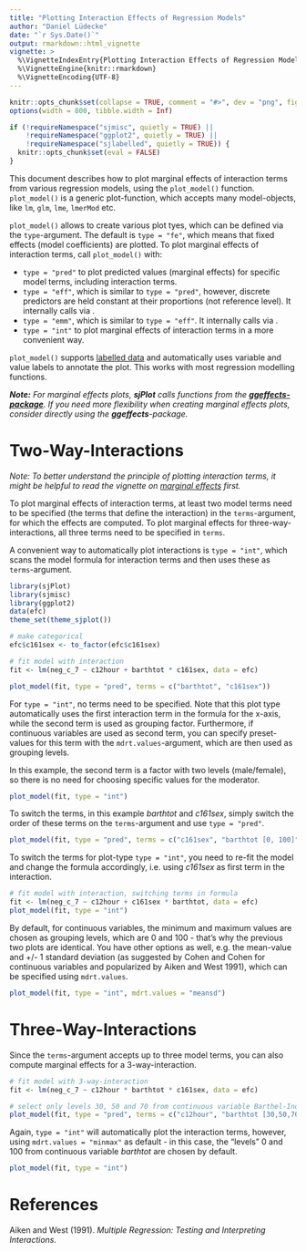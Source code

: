 ---
title: "Plotting Interaction Effects of Regression Models"
author: "Daniel Lüdecke"
date: "`r Sys.Date()`"
output: rmarkdown::html_vignette
vignette: >
  %\VignetteIndexEntry{Plotting Interaction Effects of Regression Models}
  %\VignetteEngine{knitr::rmarkdown}
  %\VignetteEncoding{UTF-8}
---

```{r set-options, echo = FALSE}
knitr::opts_chunk$set(collapse = TRUE, comment = "#>", dev = "png", fig.width = 7, fig.height = 3.5, message = FALSE, warning = FALSE)
options(width = 800, tibble.width = Inf)

if (!requireNamespace("sjmisc", quietly = TRUE) ||
    !requireNamespace("ggplot2", quietly = TRUE) ||
    !requireNamespace("sjlabelled", quietly = TRUE)) {
  knitr::opts_chunk$set(eval = FALSE)
}
```

This document describes how to plot marginal effects of interaction terms from various regression models, using the `plot_model()` function. `plot_model()` is a generic plot-function, which accepts many model-objects, like `lm`, `glm`, `lme`, `lmerMod` etc.

`plot_model()` allows to create various plot tyes, which can be defined via the `type`-argument. The default is `type = "fe"`, which means that fixed effects (model coefficients) are plotted. To plot marginal effects of interaction terms, call `plot_model()` with:

  * `type = "pred"` to plot predicted values (marginal effects) for specific model terms, including interaction terms.
  * `type = "eff"`, which is similar to `type = "pred"`, however, discrete predictors are held constant at their proportions (not reference level). It internally calls \code{\link[effects]{Effect}} via \code{\link[ggeffects]{ggeffect}}.
  * `type = "emm"`, which is similar to `type = "eff"`. It internally calls \code{\link[emmeans]{emmeans}} via \code{\link[ggeffects]{ggemmeans}}.
  * `type = "int"` to plot marginal effects of interaction terms in a more convenient way.

`plot_model()` supports [labelled data](https://cran.r-project.org/package=sjlabelled) and automatically uses variable and value labels to annotate the plot. This works with most regression modelling functions.

***Note:** For marginal effects plots, **sjPlot** calls functions from the [**ggeffects-package**](https://strengejacke.github.io/ggeffects/). If you need more flexibility when creating marginal effects plots, consider directly using the **ggeffects**-package.*

# Two-Way-Interactions

_Note: To better understand the principle of plotting interaction terms, it might be helpful to read the vignette on [marginal effects](plot_marginal_effects.html) first._

To plot marginal effects of interaction terms, at least two model terms need to be specified (the terms that define the interaction) in the `terms`-argument, for which the effects are computed. To plot marginal effects for three-way-interactions, all three terms need to be specified in `terms`.

A convenient way to automatically plot interactions is `type = "int"`, which scans the model formula for interaction terms and then uses these as `terms`-argument.

```{r}
library(sjPlot)
library(sjmisc)
library(ggplot2)
data(efc)
theme_set(theme_sjplot())

# make categorical
efc$c161sex <- to_factor(efc$c161sex)

# fit model with interaction
fit <- lm(neg_c_7 ~ c12hour + barthtot * c161sex, data = efc)

plot_model(fit, type = "pred", terms = c("barthtot", "c161sex"))
```

For `type = "int"`, no terms need to be specified. Note that this plot type automatically uses the first interaction term in the formula for the x-axis, while the second term is used as grouping factor. Furthermore, if continuous variables are used as second term, you can specify preset-values for this term with the `mdrt.values`-argument, which are then used as grouping levels.

In this example, the second term is a factor with two levels (male/female), so there is no need for choosing specific values for the moderator.

```{r}
plot_model(fit, type = "int")
```

To switch the terms, in this example _barthtot_ and _c161sex_, simply switch the order of these terms on the `terms`-argument and use `type = "pred"`.

```{r}
plot_model(fit, type = "pred", terms = c("c161sex", "barthtot [0, 100]"))
```

To switch the terms for plot-type `type = "int"`, you need to re-fit the model and change the formula accordingly, i.e. using _c161sex_ as first term in the interaction.

```{r}
# fit model with interaction, switching terms in formula
fit <- lm(neg_c_7 ~ c12hour + c161sex * barthtot, data = efc)
plot_model(fit, type = "int")
```

By default, for continuous variables, the minimum and maximum values are chosen as grouping levels, which are 0 and 100 - that's why the previous two plots are identical. You have other options as well, e.g. the mean-value and +/- 1 standard deviation (as suggested by Cohen and Cohen for continuous variables and popularized by Aiken and West 1991), which can be specified using `mdrt.values`.

```{r}
plot_model(fit, type = "int", mdrt.values = "meansd")
```

# Three-Way-Interactions

Since the `terms`-argument accepts up to three model terms, you can also compute marginal effects for a 3-way-interaction.

```{r}
# fit model with 3-way-interaction
fit <- lm(neg_c_7 ~ c12hour * barthtot * c161sex, data = efc)

# select only levels 30, 50 and 70 from continuous variable Barthel-Index
plot_model(fit, type = "pred", terms = c("c12hour", "barthtot [30,50,70]", "c161sex"))
```

Again, `type = "int"` will automatically plot the interaction terms, however, using `mdrt.values = "minmax"` as default - in this case, the "levels" 0 and 100 from continuous variable _barthtot_ are chosen by default.

```{r}
plot_model(fit, type = "int")
```

# References

Aiken and West (1991). _Multiple Regression: Testing and Interpreting Interactions._
